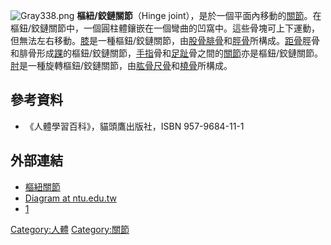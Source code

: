 [[File:Gray338.png|thumb]] 
'''樞紐/鉸鏈關節'''（Hinge joint），是於一個平面內移動的[[關節|關節]]。在樞鈕/鉸鏈關節中，一個圓柱體鑲嵌在一個彎曲的凹窩中。這些骨塊可上下運動，但無法左右移動。[[膝|膝]]是一種樞鈕/鉸鏈關節，由[[股骨|股骨]][[腓骨|腓骨]]和[[胫骨|脛骨]]所構成。[[距骨|距骨]]脛骨和腓骨形成[[踝|踝]]的樞鈕/鉸鏈關節，[[手指|手指]]骨和[[足趾|足趾]]骨之間的[[關節|關節]]亦是樞鈕/鉸鏈關節。[[肘|肘]]是一種旋轉樞鈕/鉸鏈關節，由[[肱骨|肱骨]][[尺骨|尺骨]]和[[桡骨|橈骨]]所構成。

==參考資料==
*《人體學習百科》，貓頭鷹出版社，ISBN 957-9684-11-1

==外部連結==
* [http://smallcollation.blogspot.com/2013/05/hinge-joint.html 樞紐關節] {{Wayback|url=http://smallcollation.blogspot.com/2013/05/hinge-joint.html |date=20160305061054 }}
* [https://web.archive.org/web/20080929110201/http://www.pt.ntu.edu.tw/hmchai/Kinesiology/KINmotion/JointStructionAndFunciton.htm Diagram at ntu.edu.tw]
* [https://web.archive.org/web/20080616184736/http://anatomy.med.umich.edu/modules/joints_module/joints_16.html]

{{Anatomy-stub}}
[[Category:人體|Category:人體]]
[[Category:關節|Category:關節]]
{{joint}}
